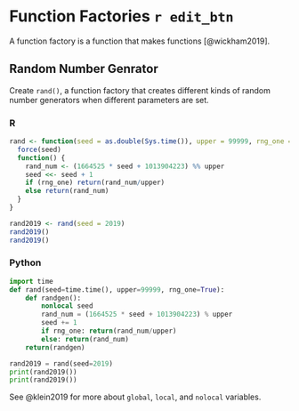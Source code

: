 # Function Factories `r edit_btn`

A function factory is a function that makes functions [@wickham2019].

## Random Number Genrator {.tabset}

Create `rand()`, a function factory that creates different kinds of random number generators when different parameters are set.

### R {-}
```r
rand <- function(seed = as.double(Sys.time()), upper = 99999, rng_one = T) {
  force(seed)
  function() {
    rand_num <- (1664525 * seed + 1013904223) %% upper
    seed <<- seed + 1
    if (rng_one) return(rand_num/upper)
    else return(rand_num)
  }
}

rand2019 <- rand(seed = 2019)
rand2019()
rand2019()
```

### Python {-}
```python
import time
def rand(seed=time.time(), upper=99999, rng_one=True):
    def randgen():
        nonlocal seed
        rand_num = (1664525 * seed + 1013904223) % upper
        seed += 1
        if rng_one: return(rand_num/upper)
        else: return(rand_num)
    return(randgen)

rand2019 = rand(seed=2019)
print(rand2019())
print(rand2019())
```

See @klein2019 for more about `global`, `local`, and `nolocal` variables.